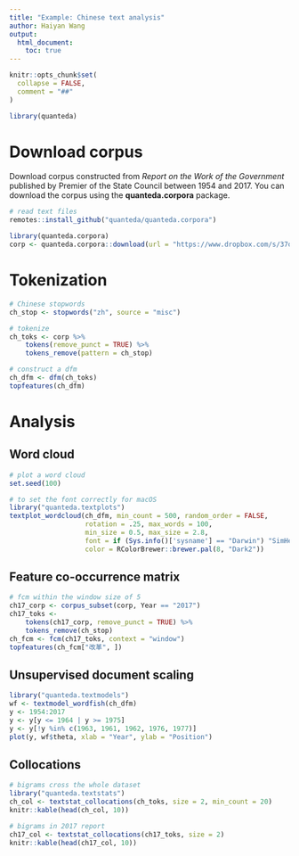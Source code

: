 ```yaml
---
title: "Example: Chinese text analysis"
author: Haiyan Wang
output: 
  html_document:
    toc: true
---
```


```r
knitr::opts_chunk$set(
  collapse = FALSE,
  comment = "##"
)
```

```r
library(quanteda)
```

# Download corpus

Download corpus constructed from *Report on the Work of the Government* published by Premier of the State Council between 1954 and 2017. You can download the corpus using the **quanteda.corpora** package.

```r
# read text files
remotes::install_github("quanteda/quanteda.corpora")
```

```r
library(quanteda.corpora)
corp <- quanteda.corpora::download(url = "https://www.dropbox.com/s/37ojd5knz1qeyul/data_corpus_chinesegovreport.rds?dl=1")
```

# Tokenization

```r
# Chinese stopwords
ch_stop <- stopwords("zh", source = "misc")

# tokenize
ch_toks <- corp %>% 
    tokens(remove_punct = TRUE) %>%
    tokens_remove(pattern = ch_stop)

# construct a dfm
ch_dfm <- dfm(ch_toks)
topfeatures(ch_dfm)
```

# Analysis

## Word cloud

```r
# plot a word cloud
set.seed(100)

# to set the font correctly for macOS
library("quanteda.textplots")
textplot_wordcloud(ch_dfm, min_count = 500, random_order = FALSE,
                   rotation = .25, max_words = 100,
                   min_size = 0.5, max_size = 2.8,
                   font = if (Sys.info()['sysname'] == "Darwin") "SimHei" else NULL,
                   color = RColorBrewer::brewer.pal(8, "Dark2"))
```

## Feature co-occurrence matrix

```r
# fcm within the window size of 5
ch17_corp <- corpus_subset(corp, Year == "2017")
ch17_toks <- 
    tokens(ch17_corp, remove_punct = TRUE) %>% 
    tokens_remove(ch_stop)
ch_fcm <- fcm(ch17_toks, context = "window")  
topfeatures(ch_fcm["改革", ])
```

## Unsupervised document scaling

```r
library("quanteda.textmodels")
wf <- textmodel_wordfish(ch_dfm)
y <- 1954:2017
y <- y[y <= 1964 | y >= 1975]
y <- y[!y %in% c(1963, 1961, 1962, 1976, 1977)]
plot(y, wf$theta, xlab = "Year", ylab = "Position")
```

## Collocations

```r
# bigrams cross the whole dataset
library("quanteda.textstats")
ch_col <- textstat_collocations(ch_toks, size = 2, min_count = 20)
knitr::kable(head(ch_col, 10))

# bigrams in 2017 report
ch17_col <- textstat_collocations(ch17_toks, size = 2)
knitr::kable(head(ch17_col, 10))
```
